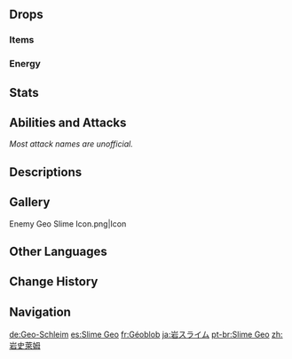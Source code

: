 {{Enemy Infobox
|title    = Rolling Elemental
|image    = Enemy Geo Slime.png
|type     = Common Enemies
|family   = Elemental Lifeforms
|group    = Slimes
|location = Multiple
|dmgtype  = Physical
|weakpoint = no
}}
{{Enemy Intro}}

==Drops==
===Items===
{{Drops Table|type=Slimes (Small)}}

===Energy===
{{Energy Drops
|type  = Geo
|hp1   = 60
|p1    = 1
|hp2   = 0
|p2    = 1
}}

==Stats==
{{Enemy Stats|geo_res=Immune|hp_ratio=0.8|atk_ratio=.6|hp_type=1}}

==Abilities and Attacks==
''Most attack names are unofficial.''
{{Enemy Attacks
|name_1 = Bump
|desc_1 = Bumps into the player, dealing '''100% ATK''' as {{Color|Physical DMG}}.
}}

==Descriptions==
{{Description|Small monsters created through the buildup of Geo within the earth.<br />Generally speaking, the crust of the earth is filled with Geo energy. Geo [[Slimes]] that are formed this way have a similarly "down-to-earth" sort of feeling.|[[Archive]]}}

==Gallery==
<gallery>
Enemy Geo Slime Icon.png|Icon
</gallery>

==Other Languages==
{{Other Languages
|en      = Geo Slime
|zhs     = 岩史莱姆
|zhs_rm  = Yán Shǐláimǔ
|zht     = 岩史萊姆
|zht_rm  = Yán Shǐláimǔ
|zh_tl   = {{Lex|Geo|zh}} Slime
|ja      = 岩スライム
|ja_rm   = Iwa Suraimu
|ja_tl   = {{Lex|Geo|ja}} Slime
|ko      = 바위 슬라임
|ko_rm   = Bawi Seullaim
|ko_tl   = {{Lex|Geo|ko}} Slime
|es      = Slime Geo
|es_tl   = Geo Slime
|fr      = Géoblob
|fr_tl   = Geo Blob
|ru      = Гео слайм
|ru_tl   = Geo Slime
|th      = Geo Slime
|vi      = Slime Nham
|vi_tl   = {{Lex|Geo|vi}} Slime
|de      = Geo-Schleim
|de_tl   = Geo Slime
|id      = Geo Slime
|pt      = Slime Geo
|pt_tl   = Geo Slime
|tr      = Toprak Bodurlopu
|tr_tl   = 
|it      = Melmoso di Geo
|it_tl   = 
}}

==Change History==
{{Change History|1.0}}

==Navigation==
{{Enemy Navbox|type=Common}}

[[de:Geo-Schleim]]
[[es:Slime Geo]]
[[fr:Géoblob]]
[[ja:岩スライム]]
[[pt-br:Slime Geo]]
[[zh:岩史萊姆]]